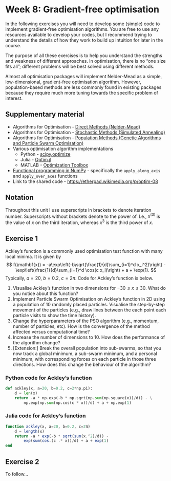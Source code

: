# Week 8: Gradient-free optimisation

In the following exercises you will need to develop some (simple) code to implement gradient-free optimisation algorithms. You are free to use any resources available to develop your codes, but I recommend trying to understand the details of how they work to build up intuition for later in the course.

The purpose of all these exercises is to help you understand the strengths and weakness of different approaches. In optimisation, there is no "one size fits all"; different problems will be best solved using different methods.

Almost all optimisation packages will implement Nelder-Mead as a simple, low-dimensional, gradient-free optimisation algorithm. However, population-based methods are less commonly found in existing packages because they require much more tuning towards the specific problem of interest.

## Supplementary material

- Algorithms for Optimisation - [Direct Methods (Nelder-Mead)](https://algorithmsbook.com/optimization/files/chapter-7.pdf)
- Algorithms for Optimisation - [Stochastic Methods (Simulated Annealing)](https://algorithmsbook.com/optimization/files/chapter-8.pdf)
- Algorithms for Optimisation - [Population Methods (Genetic Algorithms and Particle Swarm Optimisation)](https://algorithmsbook.com/optimization/files/chapter-9.pdf)
- Various optimisation algorithm implementations
  - Python - [scipy.optimize](https://docs.scipy.org/doc/scipy/reference/optimize.html)
  - Julia - [Optim.jl](https://julianlsolvers.github.io/Optim.jl/stable/)
  - MATLAB - [Optimization Toolbox](https://uk.mathworks.com/help/optim/)
- [Functional programming in NumPy](https://numpy.org/doc/2.1/reference/routines.functional.html) - specifically the `apply_along_axis` and `apply_over_axes` functions
- Link to the shared code - <https://etherpad.wikimedia.org/p/optim-08>

## Notation

Throughout this unit I use superscripts in brackets to denote iteration number. Superscripts without brackets denote to the power of. I.e., $x^{(3)}$ is the value of $x$ on the third iteration, whereas $x^3$ is the third power of $x$.

## Exercise 1

Ackley's function is a commonly used optimisation test function with many local minima. It is given by
$$
f(\mathbf{x}) = -a\exp\left(-b\sqrt{\frac{1}{d}\sum_{i=1}^d x_i^2}\right) - \exp\left(\frac{1}{d}\sum_{i=1}^d \cos(c x_i)\right) + a + \exp(1).
$$
Typically, $a=20$, $b=0.2$, $c=2\pi$. Code for Ackley's function is below.

1. Visualise Ackley's function in two dimensions for $-30\le x\le 30$. What do you notice about this function?
2. Implement Particle Swarm Optimisation on Ackley's function in 2D using a population of 10 randomly placed particles. Visualise the step-by-step movement of the particles (e.g., draw lines between the each point each particle visits to show the time history).
3. Change the hyperparameters of the PSO algorithm (e.g., momentum, number of particles, etc). How is the convergence of the method affected versus computational time?
4. Increase the number of dimensions to 10. How does the performance of the algorithm change?
5. \[Extension:\] Break the overall population into sub-swarms, so that you now track a global minimum, a sub-swarm minimum, and a personal minimum, with corresponding forces on each particle in those three directions. How does this change the behaviour of the algorithm?

### Python code for Ackley's function

```python
def ackley(x, a=20, b=0.2, c=2*np.pi):
    d = len(x)
    return -a * np.exp(-b * np.sqrt(np.sum(np.square(x))/d)) - \
        np.exp(np.sum(np.cos(c * x))/d) + a + np.exp(1)
```

### Julia code for Ackley's function

```julia
function ackley(x, a=20, b=0.2, c=2π)
    d = length(x)
    return -a * exp(-b * sqrt(sum(x.^2)/d)) - 
        exp(sum(cos.(c .* x))/d) + a + exp(1)
end
```

## Exercise 2

To follow...
